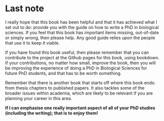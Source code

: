 # Last note {- #lastnote}

I really hope that this book has been helpful and that it has achieved what I set out to do: provide you with the guide on how to write a PhD in biological sciences. If you feel that this book has important items missing, out-of-date or simply wrong, then please help. Any good guide relies upon the people that use it to keep it viable.

If you have found this book useful, then please remember that you can contribute to the project at the Github pages for this book, using bookdown. If your contributions, no matter how small, improve the book, then you will be improving the experience of doing a PhD in Biological Sciences for future PhD students, and that has to be worth something. 

Remember that there is another book that starts off where this book ends: from thesis chapters to published papers. It also tackles some of the broader issues within academia, which are likely to be relevant if you are planning your career in this area.


**If I can emphasise one really important aspect of all of your PhD studies (including the writing); that is to enjoy them! **
